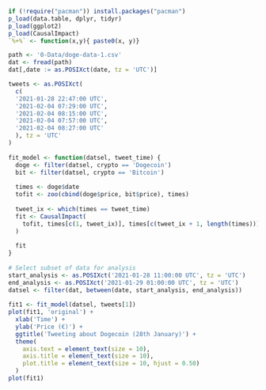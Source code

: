 ```r
if (!require("pacman")) install.packages("pacman")
p_load(data.table, dplyr, tidyr)
p_load(ggplot2)
p_load(CausalImpact)
`%+%` <- function(x,y){ paste0(x, y)}
```

```r
path <- '0-Data/doge-data-1.csv'
dat <- fread(path) 
dat[,date := as.POSIXct(date, tz = 'UTC')]
```

```r
tweets <- as.POSIXct(
  c(
  '2021-01-28 22:47:00 UTC',
  '2021-02-04 07:29:00 UTC',
  '2021-02-04 08:15:00 UTC',
  '2021-02-04 07:57:00 UTC',
  '2021-02-04 08:27:00 UTC'
  ), tz = 'UTC'
)
 
fit_model <- function(datsel, tweet_time) {
  doge <- filter(datsel, crypto == 'Dogecoin')
  bit <- filter(datsel, crypto == 'Bitcoin')
  
  times <- doge$date
  tofit <- zoo(cbind(doge$price, bit$price), times)
  
  tweet_ix <- which(times == tweet_time)
  fit <- CausalImpact(
    tofit, times[c(1, tweet_ix)], times[c(tweet_ix + 1, length(times))]
  )
  
  fit
}
 
# Select subset of data for analysis
start_analysis <- as.POSIXct('2021-01-28 11:00:00 UTC', tz = 'UTC')
end_analysis <- as.POSIXct('2021-01-29 01:00:00 UTC', tz = 'UTC')
datsel <- filter(dat, between(date, start_analysis, end_analysis))
 
fit1 <- fit_model(datsel, tweets[1])
plot(fit1, 'original') +
  xlab('Time') +
  ylab('Price (€)') +
  ggtitle('Tweeting about Dogecoin (28th January)') +
  theme(
    axis.text = element_text(size = 10),
    axis.title = element_text(size = 10),
    plot.title = element_text(size = 10, hjust = 0.50)
  )
plot(fit1)
```

